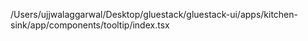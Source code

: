 /Users/ujjwalaggarwal/Desktop/gluestack/gluestack-ui/apps/kitchen-sink/app/components/tooltip/index.tsx